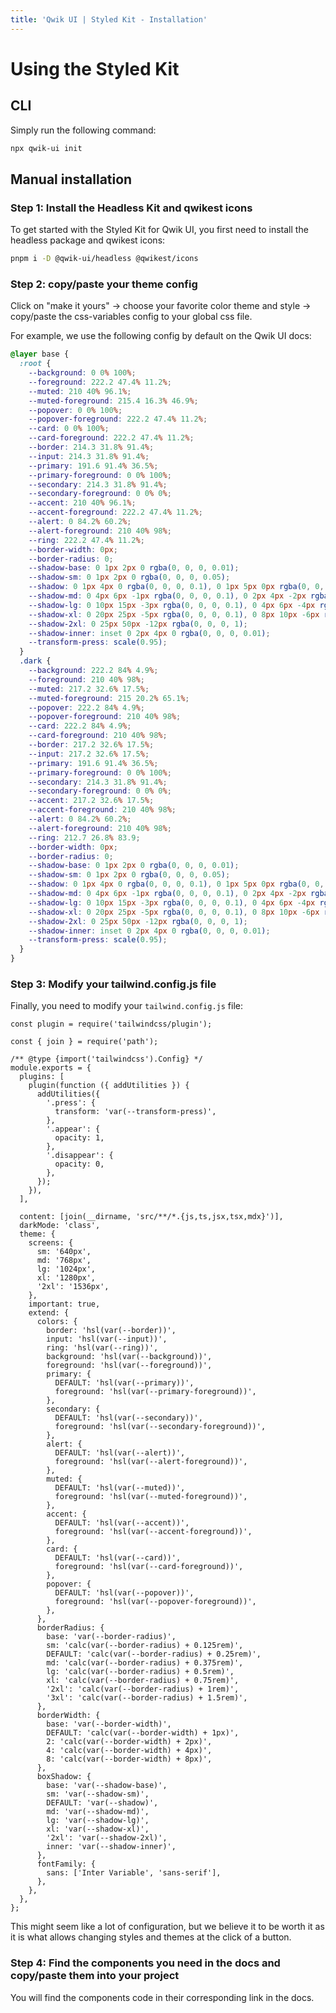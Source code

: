 ```yaml
---
title: 'Qwik UI | Styled Kit - Installation'
---
```


# Using the Styled Kit

## CLI

Simply run the following command:

```zsh
npx qwik-ui init
```

## Manual installation

### Step 1: Install the Headless Kit and qwikest icons

To get started with the Styled Kit for Qwik UI, you first need to install the headless package and qwikest icons:

```zsh
pnpm i -D @qwik-ui/headless @qwikest/icons
```

### Step 2: copy/paste your theme config

Click on "make it yours" -> choose your favorite color theme and style -> copy/paste the css-variables config to your global css file.

For example, we use the following config by default on the Qwik UI docs:

```css
@layer base {
  :root {
    --background: 0 0% 100%;
    --foreground: 222.2 47.4% 11.2%;
    --muted: 210 40% 96.1%;
    --muted-foreground: 215.4 16.3% 46.9%;
    --popover: 0 0% 100%;
    --popover-foreground: 222.2 47.4% 11.2%;
    --card: 0 0% 100%;
    --card-foreground: 222.2 47.4% 11.2%;
    --border: 214.3 31.8% 91.4%;
    --input: 214.3 31.8% 91.4%;
    --primary: 191.6 91.4% 36.5%;
    --primary-foreground: 0 0% 100%;
    --secondary: 214.3 31.8% 91.4%;
    --secondary-foreground: 0 0% 0%;
    --accent: 210 40% 96.1%;
    --accent-foreground: 222.2 47.4% 11.2%;
    --alert: 0 84.2% 60.2%;
    --alert-foreground: 210 40% 98%;
    --ring: 222.2 47.4% 11.2%;
    --border-width: 0px;
    --border-radius: 0;
    --shadow-base: 0 1px 2px 0 rgba(0, 0, 0, 0.01);
    --shadow-sm: 0 1px 2px 0 rgba(0, 0, 0, 0.05);
    --shadow: 0 1px 4px 0 rgba(0, 0, 0, 0.1), 0 1px 5px 0px rgba(0, 0, 0, 0.1);
    --shadow-md: 0 4px 6px -1px rgba(0, 0, 0, 0.1), 0 2px 4px -2px rgba(0, 0, 0, 0.1);
    --shadow-lg: 0 10px 15px -3px rgba(0, 0, 0, 0.1), 0 4px 6px -4px rgba(0, 0, 0, 0.1);
    --shadow-xl: 0 20px 25px -5px rgba(0, 0, 0, 0.1), 0 8px 10px -6px rgba(0, 0, 0, 0.1);
    --shadow-2xl: 0 25px 50px -12px rgba(0, 0, 0, 1);
    --shadow-inner: inset 0 2px 4px 0 rgba(0, 0, 0, 0.01);
    --transform-press: scale(0.95);
  }
  .dark {
    --background: 222.2 84% 4.9%;
    --foreground: 210 40% 98%;
    --muted: 217.2 32.6% 17.5%;
    --muted-foreground: 215 20.2% 65.1%;
    --popover: 222.2 84% 4.9%;
    --popover-foreground: 210 40% 98%;
    --card: 222.2 84% 4.9%;
    --card-foreground: 210 40% 98%;
    --border: 217.2 32.6% 17.5%;
    --input: 217.2 32.6% 17.5%;
    --primary: 191.6 91.4% 36.5%;
    --primary-foreground: 0 0% 100%;
    --secondary: 214.3 31.8% 91.4%;
    --secondary-foreground: 0 0% 0%;
    --accent: 217.2 32.6% 17.5%;
    --accent-foreground: 210 40% 98%;
    --alert: 0 84.2% 60.2%;
    --alert-foreground: 210 40% 98%;
    --ring: 212.7 26.8% 83.9;
    --border-width: 0px;
    --border-radius: 0;
    --shadow-base: 0 1px 2px 0 rgba(0, 0, 0, 0.01);
    --shadow-sm: 0 1px 2px 0 rgba(0, 0, 0, 0.05);
    --shadow: 0 1px 4px 0 rgba(0, 0, 0, 0.1), 0 1px 5px 0px rgba(0, 0, 0, 0.1);
    --shadow-md: 0 4px 6px -1px rgba(0, 0, 0, 0.1), 0 2px 4px -2px rgba(0, 0, 0, 0.1);
    --shadow-lg: 0 10px 15px -3px rgba(0, 0, 0, 0.1), 0 4px 6px -4px rgba(0, 0, 0, 0.1);
    --shadow-xl: 0 20px 25px -5px rgba(0, 0, 0, 0.1), 0 8px 10px -6px rgba(0, 0, 0, 0.1);
    --shadow-2xl: 0 25px 50px -12px rgba(0, 0, 0, 1);
    --shadow-inner: inset 0 2px 4px 0 rgba(0, 0, 0, 0.01);
    --transform-press: scale(0.95);
  }
}
```

### Step 3: Modify your tailwind.config.js file

Finally, you need to modify your `tailwind.config.js` file:

```tsx
const plugin = require('tailwindcss/plugin');

const { join } = require('path');

/** @type {import('tailwindcss').Config} */
module.exports = {
  plugins: [
    plugin(function ({ addUtilities }) {
      addUtilities({
        '.press': {
          transform: 'var(--transform-press)',
        },
        '.appear': {
          opacity: 1,
        },
        '.disappear': {
          opacity: 0,
        },
      });
    }),
  ],

  content: [join(__dirname, 'src/**/*.{js,ts,jsx,tsx,mdx}')],
  darkMode: 'class',
  theme: {
    screens: {
      sm: '640px',
      md: '768px',
      lg: '1024px',
      xl: '1280px',
      '2xl': '1536px',
    },
    important: true,
    extend: {
      colors: {
        border: 'hsl(var(--border))',
        input: 'hsl(var(--input))',
        ring: 'hsl(var(--ring))',
        background: 'hsl(var(--background))',
        foreground: 'hsl(var(--foreground))',
        primary: {
          DEFAULT: 'hsl(var(--primary))',
          foreground: 'hsl(var(--primary-foreground))',
        },
        secondary: {
          DEFAULT: 'hsl(var(--secondary))',
          foreground: 'hsl(var(--secondary-foreground))',
        },
        alert: {
          DEFAULT: 'hsl(var(--alert))',
          foreground: 'hsl(var(--alert-foreground))',
        },
        muted: {
          DEFAULT: 'hsl(var(--muted))',
          foreground: 'hsl(var(--muted-foreground))',
        },
        accent: {
          DEFAULT: 'hsl(var(--accent))',
          foreground: 'hsl(var(--accent-foreground))',
        },
        card: {
          DEFAULT: 'hsl(var(--card))',
          foreground: 'hsl(var(--card-foreground))',
        },
        popover: {
          DEFAULT: 'hsl(var(--popover))',
          foreground: 'hsl(var(--popover-foreground))',
        },
      },
      borderRadius: {
        base: 'var(--border-radius)',
        sm: 'calc(var(--border-radius) + 0.125rem)',
        DEFAULT: 'calc(var(--border-radius) + 0.25rem)',
        md: 'calc(var(--border-radius) + 0.375rem)',
        lg: 'calc(var(--border-radius) + 0.5rem)',
        xl: 'calc(var(--border-radius) + 0.75rem)',
        '2xl': 'calc(var(--border-radius) + 1rem)',
        '3xl': 'calc(var(--border-radius) + 1.5rem)',
      },
      borderWidth: {
        base: 'var(--border-width)',
        DEFAULT: 'calc(var(--border-width) + 1px)',
        2: 'calc(var(--border-width) + 2px)',
        4: 'calc(var(--border-width) + 4px)',
        8: 'calc(var(--border-width) + 8px)',
      },
      boxShadow: {
        base: 'var(--shadow-base)',
        sm: 'var(--shadow-sm)',
        DEFAULT: 'var(--shadow)',
        md: 'var(--shadow-md)',
        lg: 'var(--shadow-lg)',
        xl: 'var(--shadow-xl)',
        '2xl': 'var(--shadow-2xl)',
        inner: 'var(--shadow-inner)',
      },
      fontFamily: {
        sans: ['Inter Variable', 'sans-serif'],
      },
    },
  },
};
```

This might seem like a lot of configuration, but we believe it to be worth it as it is what allows changing styles and themes at the click of a button.

### Step 4: Find the components you need in the docs and copy/paste them into your project

You will find the components code in their corresponding link in the docs.
